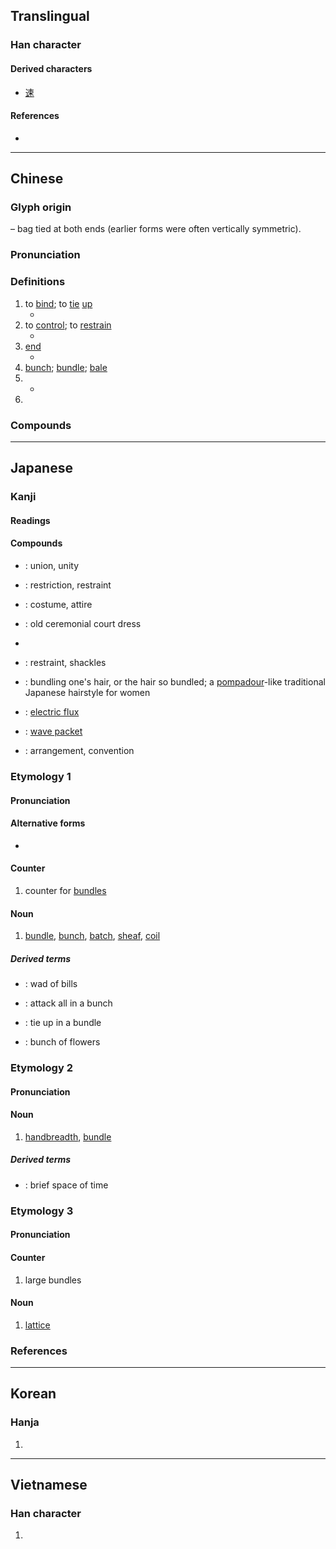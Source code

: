 {{character info/new}}
==Translingual==

===Han character===
{{Han char|rn=75|rad=木|as=03|sn=7|four=50906|canj=DL|ids=⿻木口}}

====Derived characters====
* [[速]]

====References====
* {{Han ref|kx=0512.120|dkj=14480|dj=0898.040|hdz=21158.030|uh=675F|ud=26463|bh=A7F4|bd=42996}}

----

==Chinese==
{{zh-forms}}

===Glyph origin===
{{Han etyl}}
{{liushu|i}} – bag tied at both ends (earlier forms were often vertically symmetric).

===Pronunciation===
{{zh-pron
|m=shù
|c=cuk1
|h=pfs=suk/sok
|mn=sok
|mc=y
|oc=y
|ma=
|cat=v,n,cl,pn
}}

===Definitions===
{{zh-hanzi}}

# to [[bind]]; to [[tie]] [[up]]
#* {{zh-x|束縛|to [[bind]]; to [[tie]] [[up]]}}
# to [[control]]; to [[restrain]]
#* {{zh-x|拘束|[[restraint]]; [[inhibited]]; [[constraint]]}}
# [[end]]
#* {{zh-x|結束|[[end]]}}
# [[bunch]]; [[bundle]]; [[bale]]
# {{zh-classifier|objects in [[bunch]]es or [[bundle]]s, such as [[bouquet]]s of flowers}}
#* {{zh-x|一 束 玫瑰|a [[bouquet]] of [[roses]]}}
# {{surname|lang=zh}}

===Compounds===
{{zh-der|保護管束|局束|光束|拴束|整束|束髮|束修|束手旁觀|束帛|束裝盜金|束芻|束腰|束身自修|束素|束杖理民|拘束|束手束腳|束手就擒|案兵束甲|束裝|拘拘束束|束手無措|束縛|束身|束身就縛|束緊|束手待斃|無束無拘|束胸|束髮封帛|束身修行|無拘無束|束之高閣|束手無策|檢束|束錦|束手|束脩|束帶頂冠|束縕請火|束手就縛|束馬懸車|束髮金冠|束阨|束薪|束線|束甲|收束|能束|裝束|粒米束薪|管束|結束|鈐束|結束語|縛束|約束|要束|羈束|筋不束骨|維管束|大束}}

{{zh-cat|Beginning|Intermediate}}

----

==Japanese==

===Kanji===
{{ja-kanji|grade=4|rs=木03}}

====Readings====
{{ja-readings
|goon=そく
|kanon=しょく
|kun=たば-, たば-ねる, つか-, つか-ねる
}}

====Compounds====
* {{ja-r|結束|けっそく}}: union, unity
* {{ja-r|拘束|こうそく}}: restriction, restraint
* {{ja-r|装束|しょうぞく}}: costume, attire
* {{ja-r|束帯|そくたい}}: old ceremonial court dress
* {{ja-r|束に立つ|そく に たつ}}
* {{ja-r|束縛|そくばく}}: restraint, shackles
* {{ja-r|束髪|そくはつ}}: bundling one's hair, or the hair so bundled; a [[pompadour]]-like traditional Japanese hairstyle for women
* {{ja-r|電束|でんそく}}: [[electric flux]]
* {{ja-r|波束|はそく}}: [[wave packet]]
* {{ja-r|約束|やくそく}}: arrangement, convention

===Etymology 1===
{{ja-kanjitab|たば|yomi=k}}

====Pronunciation====
{{ja-pron|yomi=k|たば|acc=1|acc_ref=DJR,NHK}}

====Alternative forms====
* {{ja-l|把}}

====Counter====
{{ja-pos|counter|たば}}

# counter for [[bundle]]s
#: {{ja-usex|それは一束十円の値段でした|それ は ひとたば じゅう えん の ねだん でした|They cost 10 yen a bundle}}

====Noun====
{{ja-noun|たば}}

# [[bundle]], [[bunch]], [[batch]], [[sheaf]], [[coil]]
#: {{ja-usex|彼は古い手紙を束にした|かれ は ふるい てがみ を たば に した|He bound old letters into a bundle}}

=====Derived terms=====
* {{ja-r|札束|さつたば}}: wad of bills
* {{ja-r|束になって掛かる|たば に なって かかる}}: attack all in a bunch
* {{ja-r|束ねる|たばねる}}: tie up in a bundle
* {{ja-r|花束|はなたば}}: bunch of flowers

===Etymology 2===
{{ja-kanjitab|つか|yomi=k}}

====Pronunciation====
{{ja-pron|yomi=k|つか|acc=2|dev=1|acc_ref=DJR,NHK}}

====Noun====
{{ja-noun|つか}}

# [[handbreadth]], [[bundle]]

=====Derived terms=====
* {{ja-r|束の間|つかのま}}: brief space of time

===Etymology 3===
{{ja-kanjitab|そく|yomi=o}}

====Pronunciation====
{{ja-pron|yomi=goon|そく|acc=1|acc_ref=DJR}}

====Counter====
{{ja-pos|そく|counter}}

# large bundles

====Noun====
{{ja-noun|そく}}

# {{lb|ja|mathematics|order theory|sort=そく}} [[lattice]]

===References===
<references/>

----

==Korean==

===Hanja===
{{ko-hanja|hangeul=속|eumhun=|rv=sok|mr=sok|y=sok}}

# {{defn|lang=ko|sort=木03}}

----

==Vietnamese==

===Han character===
{{vi-hantu|[[thút]], [[súc]], [[thót]], [[thúc]], [[thóc]]|rs=木03}}

# {{defn|lang=vi|sort=木03}}
